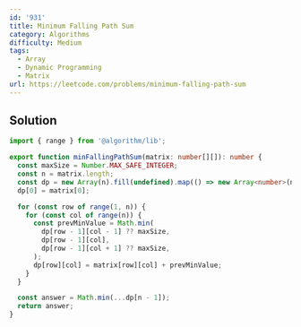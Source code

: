 ```yaml
---
id: '931'
title: Minimum Falling Path Sum
category: Algorithms
difficulty: Medium
tags:
  - Array
  - Dynamic Programming
  - Matrix
url: https://leetcode.com/problems/minimum-falling-path-sum
---
```


## Solution

```typescript showLineNumbers
import { range } from '@algorithm/lib';

export function minFallingPathSum(matrix: number[][]): number {
  const maxSize = Number.MAX_SAFE_INTEGER;
  const n = matrix.length;
  const dp = new Array(n).fill(undefined).map(() => new Array<number>(n).fill(maxSize));
  dp[0] = matrix[0];

  for (const row of range(1, n)) {
    for (const col of range(n)) {
      const prevMinValue = Math.min(
        dp[row - 1][col - 1] ?? maxSize,
        dp[row - 1][col],
        dp[row - 1][col + 1] ?? maxSize,
      );
      dp[row][col] = matrix[row][col] + prevMinValue;
    }
  }

  const answer = Math.min(...dp[n - 1]);
  return answer;
}
```
